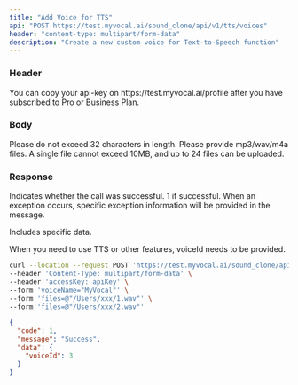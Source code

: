 ---
title: "Add Voice for TTS"
api: "POST https://test.myvocal.ai/sound_clone/api/v1/tts/voices"
header: "content-type: multipart/form-data"
description: "Create a new custom voice for Text-to-Speech function"
---

### Header
<ParamField header="accessKey"   type="string" required>
  You can copy your api-key on https://test.myvocal.ai/profile after you have subscribed to Pro or Business Plan.
</ParamField>

### Body

<ParamField body="voiceName" type="string" required>
  Please do not exceed 32 characters in length.
</ParamField>
<ParamField body="files" type="File" required>
  Please provide mp3/wav/m4a files. A single file cannot exceed 10MB, and up to 24 files can be uploaded.
</ParamField>

### Response

<ResponseField name="code" type="number">
  Indicates whether the call was successful. 1 if successful.
</ResponseField>

<ResponseField name="message" type="string">
  When an exception occurs, specific exception information will be provided in the message.
</ResponseField>

<ResponseField name="data" type="object">

Includes specific data.

<Expandable title="Toggle object">

<ResponseField name="voiceId" type="string">
  When you need to use TTS or other features, voiceId needs to be provided.
</ResponseField>

</Expandable>

</ResponseField>

<RequestExample>

```bash Example Request
curl --location --request POST 'https://test.myvocal.ai/sound_clone/api/v1/tts/voices' \
--header 'Content-Type: multipart/form-data' \
--header 'accessKey: apiKey' \
--form 'voiceName="MyVocal"' \
--form 'files=@"/Users/xxx/1.wav"' \
--form 'files=@"/Users/xxx/2.wav"'
```
</RequestExample>

<ResponseExample>

```json Response
{
  "code": 1,
  "message": "Success",
  "data": {
    "voiceId": 3
  }
}
```

</ResponseExample>
